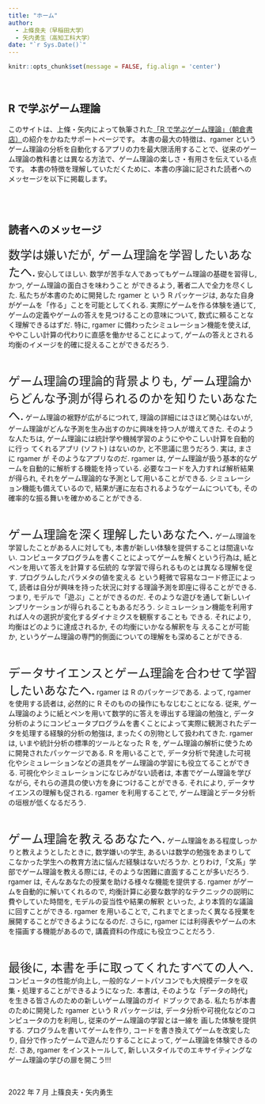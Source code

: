 ```yaml
---
title: "ホーム"
author:
  - 上條良夫（早稲田大学）
  - 矢内勇生（高知工科大学）
date: "`r Sys.Date()`"
---
```


```r
knitr::opts_chunk$set(message = FALSE, fig.align = 'center')
```


<br>

## R で学ぶゲーム理論

このサイトは、上條・矢内によって執筆された<a href="https://www.asakura.co.jp/detail.php?book_code=27024">「R で学ぶゲーム理論」（朝倉書店）</a>の紹介をかねたサポートページです。
本書の最大の特徴は、rgamer というゲーム理論の分析を自動化するアプリの力を最大限活用することで、従来のゲーム理論の教科書とは異なる方法で、ゲーム理論の楽しさ・有用さを伝えている点です。
本書の特徴を理解していただくために、本書の序論に記された読者へのメッセージを以下に掲載します。

<br>
<br>


## 読者へのメッセージ


<font size = "5">数学は嫌いだが, ゲーム理論を学習したいあなたへ.</font>
安心してほしい.
数学が苦手な人であってもゲーム理論の基礎を習得し, かつ, ゲーム理論の面白さを味わうこと ができるよう, 著者二人で全力を尽くした.
私たちが本書のために開発した rgamer と いう R パッケージは,
あなた自身がゲームを「作る」ことを可能としてくれる.
実際にゲームを作る体験を通じて, ゲームの定義やゲームの答えを見つけることの意味について, 数式に頼ることなく理解できるはずだ.
特に, rgamer に備わったシミュレーション機能を使えば, ややこしい計算の代わりに直感を働かせることによって, ゲームの答えとされる均衡のイメージを的確に捉えることができるだろう.

<br>

<font size = "5">ゲーム理論の理論的背景よりも, ゲーム理論からどんな予測が得られるのかを知りたいあなたへ.</font>
ゲーム理論の裾野が広がるにつれて, 理論の詳細にはさほど関心はないが, ゲーム理論がどんな予測を生み出すのかに興味を持つ人が増えてきた.
そのような人たちは, ゲーム理論には統計学や機械学習のようにややこしい計算を自動的に行っ てくれるアプリ (ソフト) はないのか, と不思議に思うだろう.
実は, まさに rgamer が そのようなアプリなのだ.
rgamer は, ゲーム理論が扱う基本的なゲームを自動的に解析する機能を持っている.
必要なコードを入力すれば解析結果が得られ, それをゲーム理論的な予測として用いることができる.
シミュレーション機能も備えているので, 結果が運に左右されるようなゲームについても, その確率的な振る舞いを確かめることができる.

<br>

<font size = "5">ゲーム理論を深く理解したいあなたへ.</font>
ゲーム理論を学習したことがある人に対しても, 本書が新しい体験を提供することは間違いない.
コンピュータプログラムを書くことによってゲームを解くという行為は, 紙とペンを用いて答えを計算する伝統的 な学習で得られるものとは異なる理解を促す.
プログラムしたパラメタの値を変える という軽微で容易なコード修正によって, 読者は自分が興味を持った状況に対する理論予測を即座に得ることができる.
つまり, モデルで「遊ぶ」ことができるのだ.
そのような遊びを通して新しいインプリケーションが得られることもあるだろう.
シミュレーション機能を利用すれば人々の選択が変化するダイナミクスを観察することも できる.
それにより, 均衡はどのように達成されるか, その均衡にいかなる解釈を与 えることが可能か, というゲーム理論の専門的側面についての理解をも深めることができる.

<br>

<font size = "5">データサイエンスとゲーム理論を合わせて学習したいあなたへ.</font>
rgamer は R のパッケージである.
よって, rgamer を使用する読者は, 必然的に R そのものの操作にもなじむことになる.
従来, ゲーム理論のように紙とペンを用いて数学的に答えを導出する理論の勉強と, データ分析のようにコンピュータプログラムを書くことによって実際に観測されたデータを処理する経験的分析の勉強は, まったくの別物として扱われてきた.
rgamer は, いまや統計分析の標準的ツールとなった R を, ゲーム理論の解析に使うために開発されたパッケージである.
R を用いることで, データ分析で発達した可視化やシミュレーションなどの道具をゲーム理論の学習にも役立てることができる.
可視化やシミュレーションになじみがない読者は, 本書でゲーム理論を学びながら, それらの道具の使い方を身につけることができる.
それにより, データサイエンスの理解も促される.
rgamer を利用することで, ゲーム理論とデータ分析の垣根が低くなるだろう.

<br>

<font size = "5">ゲーム理論を教えるあなたへ.</font>
ゲーム理論をある程度しっかりと教えようとしたときに, 数学嫌いの学生, あるいは数学の勉強をあまりしてこなかった学生への教育方法に悩んだ経験はないだろうか.
とりわけ,「文系」学部でゲーム理論を教える際には, そのような困難に直面することが多いだろう.
rgamer は, そんなあなたの授業を助ける様々な機能を提供する.
rgamer がゲームを自動的に解いてくれるので, 均衡計算に必要な数学的なテクニックの説明に費やしていた時間を, モデルの妥当性や結果の解釈 といった, より本質的な議論に回すことができる.
rgamer を用いることで, これまでとまったく異なる授業を展開することができるようになるのだ.
さらに, rgamer には利得表やゲームの木を描画する機能があるので, 講義資料の作成にも役立つことだろう.

<br>

<font size = "5">最後に, 本書を手に取ってくれたすべての人へ.</font>
コンピュータの性能が向上し, 一般的なノートパソコンでも大規模データを収集・処理することができるようになった. 本書は, そのような「データの時代」を生きる皆さんのための新しいゲーム理論のガイ ドブックである.
私たちが本書のために開発した rgamer という R パッケージは, データ分析や可視化などのコンピュータの力を利用し, 従来のゲーム理論の学習とは一線を 画した体験を提供する.
プログラムを書いてゲームを作り, コードを書き換えてゲームを改変したり, 自分で作ったゲームで遊んだりすることによって, ゲーム理論を体験できるのだ.
さあ, rgamer をインストールして, 新しいスタイルでのエキサイティングなゲーム理論の学びの扉を開こう!!!

<br>

2022 年 7 月
上篠良夫・矢内勇生







